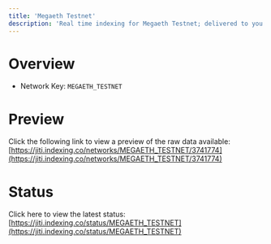 ```yaml
---
title: 'Megaeth Testnet'
description: 'Real time indexing for Megaeth Testnet; delivered to you'
---
```


# Overview
- Network Key: `MEGAETH_TESTNET`

# Preview
Click the following link to view a preview of the raw data available: [https://jiti.indexing.co/networks/MEGAETH_TESTNET/3741774](https://jiti.indexing.co/networks/MEGAETH_TESTNET/3741774)

# Status
Click here to view the latest status: [https://jiti.indexing.co/status/MEGAETH_TESTNET](https://jiti.indexing.co/status/MEGAETH_TESTNET)
